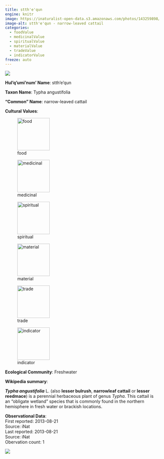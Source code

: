 ```yaml
---
title: stth'e'qun
engine: knitr
image: https://inaturalist-open-data.s3.amazonaws.com/photos/143259898/medium.jpeg
image-alt: stth'e'qun - narrow-leaved cattail
categories:
  - foodValue
  - medicinalValue
  - spiritualValue
  - materialValue
  - tradeValue
  - indicatorValue
freeze: auto
---
```

![](https://inaturalist-open-data.s3.amazonaws.com/photos/143259898/medium.jpeg){fig-alt="stth'e'qun - narrow-leaved cattail"}

**Hul'q'umi'num' Name**: stth'e'qun



**Taxon Name**: Typha angustifolia

**"Common" Name**: narrow-leaved cattail

**Cultural Values**:  

::: {layout-nrow=1 style="width:60%"}
![food](/files/food.svg){width=106px}

![medicinal](/files/medicinal.svg){width=106px}

![spiritual](/files/spiritual.svg){width=106px}

![material](/files/material.svg){width=106px}

![trade](/files/trade.svg){width=106px}

![indicator](/files/indicator.svg){width=106px}
:::

**Ecological Community**: Freshwater

**Wikipedia summary**:  
<p class="mw-empty-elt">

</p>

<p><i><b>Typha angustifolia</b></i> L. (also <b>lesser bulrush</b>, <b>narrowleaf cattail</b> or <b>lesser reedmace</b>) is a perennial herbaceous plant of genus <i>Typha</i>. This cattail is an "obligate wetland" species that is commonly found in the northern hemisphere in fresh water or brackish locations.

**Observational Data**:   
First reported: 2013-08-21  
Source: iNat  
Last reported: 2013-08-21  
Source: iNat  
Obervation count: 1

![](community_dist.png)
